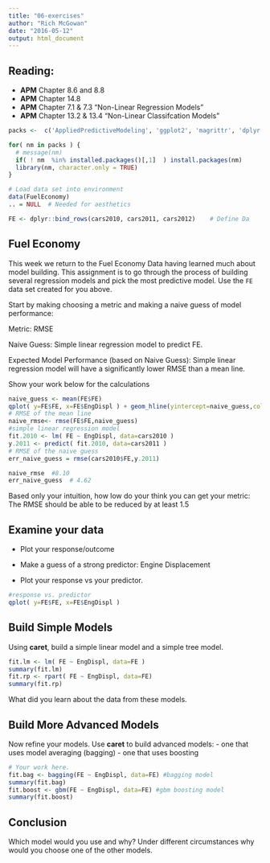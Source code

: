 ```yaml
---
title: "06-exercises"
author: "Rich McGowan"
date: "2016-05-12"
output: html_document
---
```


## Reading:
- **APM** Chapter 8.6 and 8.8 
- **APM** Chapter 14.8 
- **APM** Chapter 7.1 & 7.3 "Non-Linear Regression Models"
- **APM** Chapter 13.2 & 13.4 "Non-Linear Classifcation Models"


```r

packs <-  c('AppliedPredictiveModeling', 'ggplot2', 'magrittr', 'dplyr')

for( nm in packs ) { 
  # message(nm)
  if( ! nm  %in% installed.packages()[,1]  ) install.packages(nm)
  library(nm, character.only = TRUE)
}

# Load data set into environment
data(FuelEconomy)
.. = NULL  # Needed for aesthetics 

FE <- dplyr::bind_rows(cars2010, cars2011, cars2012)    # Define Da

```

## Fuel Economy 

This week we return to the Fuel Economy Data having learned much about model building. This assignment is to go through the process of building several regression models and pick the most predictive model. Use the `FE` data set created for you above.


Start by making choosing a metric and making a naive guess of model performance: 

Metric: RMSE

Naive Guess: Simple linear regression model to predict FE.

Expected Model Performance (based on Naive Guess): Simple linear regression model will have a significantly lower RMSE than a mean line.

Show your work below for the calculations

```r
naive_guess <- mean(FE$FE)
qplot( y=FE$FE, x=FE$EngDispl ) + geom_hline(yintercept=naive_guess,col="red")
# RMSE of the mean line
naive_rmse<- rmse(FE$FE,naive_guess)
#simple linear regression model
fit.2010 <- lm( FE ~ EngDispl, data=cars2010 )
y.2011 <- predict( fit.2010, data=cars2011 )
# RMSE of the naive guess
err_naive_guess = rmse(cars2010$FE,y.2011)

naive_rmse  #8.10
err_naive_guess  # 4.62
```


Based only your intuition, how low do your think you can get your metric: The RMSE should be able to be reduced by at least 1.5


## Examine your data

 * Plot your response/outcome 

 * Make a guess of a strong predictor: Engine Displacement  
 * Plot your response vs your predictor. 

```r

#response vs. predictor
qplot( y=FE$FE, x=FE$EngDispl )

```



## Build Simple Models

Using **caret**, build a simple linear model and a simple tree model. 

```r

fit.lm <- lm( FE ~ EngDispl, data=FE )
summary(fit.lm)
fit.rp <- rpart( FE ~ EngDispl, data=FE)
summary(fit.rp)

```


What did you learn about the data from these models.



## Build More Advanced Models

Now refine your models. Use **caret** to build advanced models:
- one that uses model averaging (bagging) 
- one that uses boosting 

```r
# Your work here.
fit.bag <- bagging(FE ~ EngDispl, data=FE) #bagging model
summary(fit.bag)
fit.boost <- gbm(FE ~ EngDispl, data=FE) #gbm boosting model
summary(fit.boost)

```


## Conclusion 

Which model would you use and why?  Under different circumstances why would you choose one of the other models.

